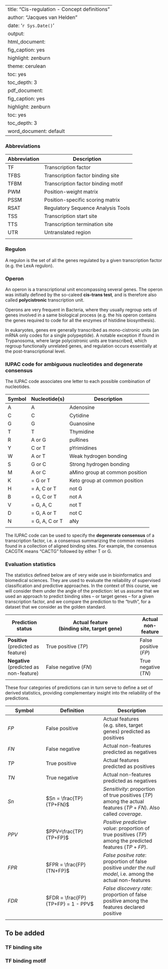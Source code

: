 
---
title: "Cis-regulation - Concept definitions"
author: "Jacques van Helden"
date: '`r Sys.Date()`'
output:
  html_document:
    fig_caption: yes
    highlight: zenburn
    theme: cerulean
    toc: yes
    toc_depth: 3
  pdf_document:
    fig_caption: yes
    highlight: zenburn
    toc: yes
    toc_depth: 3
  word_document: default
---


### Abbreviations

| Abbreviation | Description |
|----|-----|
| TF | Transcription factor |
| TFBS | Transcription factor binding site |
| TFBM | Transcription factor binding motif |
| PWM | Position-weight matrix |
| PSSM | Position-specific scoring matrix |
| RSAT | Regulatory Sequence Analysis Tools |
| TSS | Transcription start site |
| TTS | Transcription termination site |
| UTR | Untranslated region |
| | |

### Regulon

A regulon is the set of all the genes regulated by a given transcription
factor (e.g. the LexA regulon).

### Operon

An operon is a transcriptional unit encompassing several genes. The operon was initially defined by the so-caleed **cis-trans test**, and is therefore also called **polycistronic** transcription unit.

Operons are very frequent in Bacteria, where they usually regroup sets
of genes involved in a same biological process (e.g. the his operon
contains the genes required to code for all the enzymes of histidine
biosynthesis).

In eukaryotes, genes ere generally transcribed as mono-cistronic units
(an mRNA only codes for a single polypeptide). A notable exception if
found in Trypanosoma, where large polycistronic units are transcribed,
which regroup functionally unrelated genes, and regulation occurs
essentially at the post-transcriptional level.

### IUPAC code for ambiguous nucleotides and degenerate consensus

The IUPAC code associates one letter to each possible combination of nucleotides. 

| Symbol | Nucleotide(s) | Description |
|--------|------------|-------------|
| A | A |  Adenosine |
| C | C |  Cytidine |
| G | G |  Guanosine |
| T | T |  Thymidine |
| R  |  A or G| puRines |
| Y  |  C or T| pYrimidines |
| W  |  A or T| Weak hydrogen bonding |
| S  |  G or C| Strong hydrogen bonding |
| M  |  A or C| aMino group at common position |
| K |   = G or T| Keto group at common position |
| H |   = A, C or T | not G |
| B |   = G, C or T | not A |
| V |   = G, A, C |   not T |
| D |   = G, A or T | not C |
| N |   = G, A, C or T |  aNy |
| | | | 

The IUPAC code can be used to specify the **degenerate consensus** of a transcription factor, i.e. a consensus summarizing the common residues found in a collection of aligned binding sites. For example, the consensus CACGTK means "CACTG" followed by either T or G.


### Evaluation statistics

The statistics defined below are of very wide use in bioinformatics and biomedical sciences. They are used to evaluate the reliability of supervised classification and predictive approaches. In the context of this course, we will consider them under the angle of the prediction: let us assume that we used an approach to predict binding sites -- or target genes -- for a given transcription factor, and we compare the prediction to the "truth", for a dataset that we consider as the golden standard.


| Prediction status | Actual feature<br>(binding site, target gene) | Actual non-feature |
|-------------------|-----------------------------------------------|-------------|
| **Positive**<br>(predicted as feature) | True positive ($TP$) | False positive ($FP$) | 
| **Negative**<br>(predicted as non-feature) | False negative ($FN$) | True negative ($TN$) | 
| | | | |

These four categories of predictions can in turn serve to define a set of derived statistics, providing complementary insight into the reliability of the predictions. 

| Symbol | Definition | Description | 
|--------|------------|-------------|
| $FP$ | False positive | Actual features (e.g. sites, target genes) predicted as positives |
| $FN$ | False negative | Actual non-features predicted as negatives |
| $TP$ | True positive | Actual features predicted as positives |
| $TN$ | True negative | Actual non-features predicted as negatives |
| $Sn$ | $Sn = \frac{TP}{TP+FN}$  | *Sensitivity*: proportion of true positives ($TP$) among the actual features ($TP+FN$).   Also called *coverage*. |
| $PPV$ | $PPV=\frac{TP}{TP+FP}$ | *Positive predictive value*: proportion of true positives ($TP$) among the predicted features ($TP+FP$).     | 
| $FPR$ | $FPR = \frac{FP}{TN+FP}$ | *False positve rate*: proportion of false positive *under the null model*, i.e. among the actual non-features |
| $FDR$ | $FDR = \frac{FP}{TP+FP} = 1 - PPV$ | *False discovery rate*: proportion of false positive among the features declared positive |
| | | |


## To be added

### TF binding site

### TF binding motif


